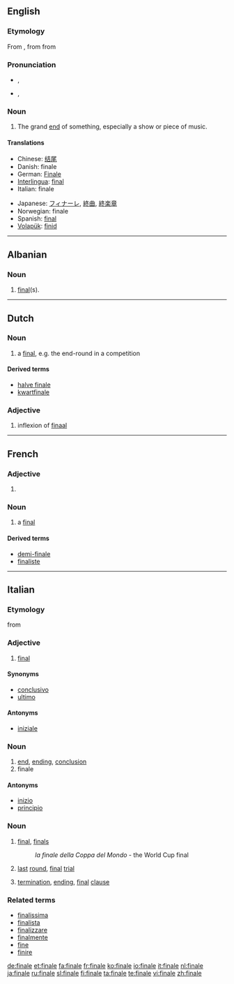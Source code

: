 {{also|Finale|finále}}
==English==

===Etymology===
From {{etyl|it}} {{term|finale||end|lang=it}}, from {{LL.}} {{term|finalis|lang=la}} from {{etyl|la}} {{term|finis|lang=la}}

===Pronunciation===
* {{a|UK}} {{IPA|/fɪˈnɑː.li/}}, {{SAMPA|/fI"nA:.li/}}
* {{a|Italianate}} {{IPA|/fɨˈnæl.ij/}}, {{SAMPA|/f1"n{l.ij/}}

===Noun===
{{en-noun}}

# The grand [[end]] of something, especially a show or piece of music.

====Translations====
{{trans-top|grand end of something}}
* Chinese: [[结尾]]
* Danish: finale {{c}}
* German: [[Finale]] {{n}}
* [[Interlingua]]: [[final]]
* Italian: finale
{{trans-mid}}
* Japanese: [[フィナーレ]], [[終曲]], [[終楽章]]
* Norwegian: finale
* Spanish: [[final]]
* [[Volapük]]: [[finid]]
{{trans-bottom}}

----

==Albanian==

===Noun===
{{infl|sq|noun|g=f|plural|[[finale]]}}

# {{sports|lang=sq}} [[final]](s).

----

==Dutch==
{{wikipedia|lang=nl}}

===Noun===
{{nl-noun|finales|finaletje|g=f}}

# a [[final]], e.g. the end-round in a competition

====Derived terms====
* [[halve finale]]
* [[kwartfinale]]

===Adjective===
{{infl|nl|adjective form}}

# inflexion of [[finaal]]

----

==French==

===Adjective===
{{fr-adj form}}

# {{feminine of|final|lang=French}}

===Noun===
{{fr-noun|f}}

# a [[final#Noun|final]]

====Derived terms====
* [[demi-finale]]
* [[finaliste]]

----

==Italian==

===Etymology===
{{LL.|it}} {{term|finalis|lang=la}} from {{etyl|la|it}} {{term|finis|lang=la}}

===Adjective===
{{it-adj|final|e|i}}

# [[final]]

====Synonyms====
* [[conclusivo]]
* [[ultimo]]

====Antonyms====
* [[iniziale]]

===Noun===
{{it-noun|final|m|e|i}}

# [[end]], [[ending]], [[conclusion]]
# finale

====Antonyms====
* [[inizio]]
* [[principio]]

===Noun===
{{it-noun|final|f|e|i}}

# {{sports|lang=it}} [[final]], [[finals]]
#: ''la finale della Coppa del Mondo'' - the World Cup final
# {{context|of contest|lang=it}} [[last]] [[round]], [[final]] [[trial]]
# {{linguistics|lang=it}} [[termination]], [[ending]], [[final]] [[clause]]

===Related terms===
* [[finalissima]]
* [[finalista]]
* [[finalizzare]]
* [[finalmente]]
* [[fine]]
* [[finire]]

[[de:finale]]
[[et:finale]]
[[fa:finale]]
[[fr:finale]]
[[ko:finale]]
[[io:finale]]
[[it:finale]]
[[nl:finale]]
[[ja:finale]]
[[ru:finale]]
[[sl:finale]]
[[fi:finale]]
[[ta:finale]]
[[te:finale]]
[[vi:finale]]
[[zh:finale]]
